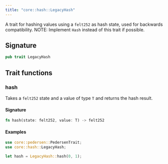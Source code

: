 ```yaml
---
title: "core::hash::LegacyHash"
---
```


A trait for hashing values using a `felt252` as hash state, used for backwards compatibility.
NOTE: Implement `Hash` instead of this trait if possible.



## Signature

```rust
pub trait LegacyHash
```



## Trait functions

### hash



Takes a `felt252` state and a value of type `T` and returns the hash result.

#### Signature

```rust
fn hash(state: felt252, value: T) -> felt252
```




#### Examples

```rust
use core::pedersen::PedersenTrait;
use core::hash::LegacyHash;

let hash = LegacyHash::hash(0, 1);
```




